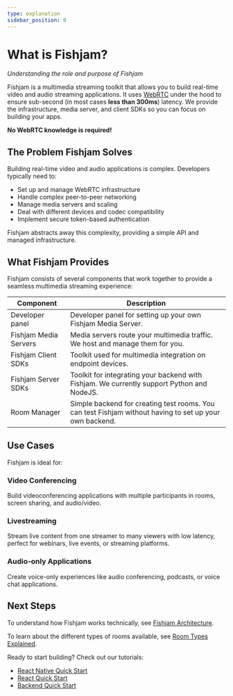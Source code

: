 ```yaml
---
type: explanation
sidebar_position: 0
---
```


# What is Fishjam?

_Understanding the role and purpose of Fishjam_

Fishjam is a multimedia streaming toolkit that allows you to build real-time video and audio streaming applications.
It uses [WebRTC](https://developer.mozilla.org/en-US/docs/Web/API/WebRTC_API) under the hood to ensure sub-second (in most cases **less than 300ms**) latency.
We provide the infrastructure, media server, and client SDKs so you can focus on building your apps.

**No WebRTC knowledge is required!**

## The Problem Fishjam Solves

Building real-time video and audio applications is complex. Developers typically need to:

- Set up and manage WebRTC infrastructure
- Handle complex peer-to-peer networking
- Manage media servers and scaling
- Deal with different devices and codec compatibility
- Implement secure token-based authentication

Fishjam abstracts away this complexity, providing a simple API and managed infrastructure.

## What Fishjam Provides

Fishjam consists of several components that work together to provide a seamless multimedia streaming experience:

| Component             | Description                                                                                             |
| --------------------- | ------------------------------------------------------------------------------------------------------- |
| Developer panel       | Developer panel for setting up your own Fishjam Media Server.                                           |
| Fishjam Media Servers | Media servers route your multimedia traffic. We host and manage them for you.                           |
| Fishjam Client SDKs   | Toolkit used for multimedia integration on endpoint devices.                                            |
| Fishjam Server SDKs   | Toolkit for integrating your backend with Fishjam. We currently support Python and NodeJS.              |
| Room Manager          | Simple backend for creating test rooms. You can test Fishjam without having to set up your own backend. |

## Use Cases

Fishjam is ideal for:

### Video Conferencing

Build videoconferencing applications with multiple participants in rooms, screen sharing, and audio/video.

### Livestreaming

Stream live content from one streamer to many viewers with low latency, perfect for webinars, live events, or streaming platforms.

### Audio-only Applications

Create voice-only experiences like audio conferencing, podcasts, or voice chat applications.

## Next Steps

To understand how Fishjam works technically, see [Fishjam Architecture](/explanation/architecture).

To learn about the different types of rooms available, see [Room Types Explained](/explanation/room-types).

Ready to start building? Check out our tutorials:

- [React Native Quick Start](/tutorials/react-native-quick-start)
- [React Quick Start](/tutorials/react-quick-start)
- [Backend Quick Start](/tutorials/backend-quick-start)

